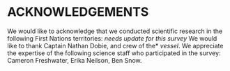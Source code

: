 <div id="refs"></div>

# ACKNOWLEDGEMENTS

We would like to acknowledge that we conducted scientific research in the following First Nations territories: *needs update for this survey* We would like to thank Captain Nathan Dobie, and crew of the* *vessel*. We appreciate the expertise of the following science staff who participated in the survey: Cameron Freshwater, Erika Neilson, Ben Snow.

\newpage